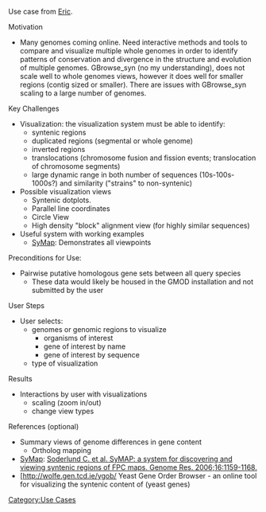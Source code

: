 Use case from [[Eric]].

; Motivation
*Many genomes coming online.  Need interactive methods and tools to compare and visualize multiple whole genomes in order to identify patterns of conservation and divergence in the structure and evolution of multiple genomes.  GBrowse_syn (no my understanding), does not scale well to whole genomes views, however it does well for smaller regions (contig sized or smaller).  There are issues with GBrowse_syn scaling to a large number of genomes.
; Key Challenges
*Visualization:  the visualization system must be able to identify:
**syntenic regions
**duplicated regions (segmental or whole genome)
**inverted regions
**translocations (chromosome fusion and fission events; translocation of chromosome segments)
**large dynamic range in both number of sequences (10s-100s-1000s?) and similarity ("strains" to non-syntenic)
*Possible visualization views 
**Syntenic dotplots.
**Parallel line coordinates
**Circle View
**High density "block" alignment view (for highly similar sequences)
*Useful system with working examples
**[http://symapdb.org SyMap]:  Demonstrates all viewpoints
; Preconditions for Use:
*Pairwise putative homologous gene sets between all query species
**These data would likely be housed in the GMOD installation and not submitted by the user
; User Steps
*User selects:
**genomes or genomic regions to visualize
***organisms of interest
***gene of interest by name
***gene of interest by sequence
** type of visualization
; Results
*Interactions by user with visualizations
**scaling (zoom in/out)
**change view types
; References (optional)
* Summary views of genome differences in gene content
** Ortholog mapping
*[http://symapdb.org SyMap]: [http://bioinformatics.oxfordjournals.org/cgi/ijlink?linkType=ABST&journalCode=genome&resid=16/9/1159 Soderlund C. et al. SyMAP: a system for discovering and viewing syntenic regions of FPC maps. Genome Res. 2006;16:1159-1168.]
*[http://wolfe.gen.tcd.ie/ygob/ Yeast Gene Order Browser - an online tool for visualizing the syntenic content of (yeast genes)

[[Category:Use Cases]]